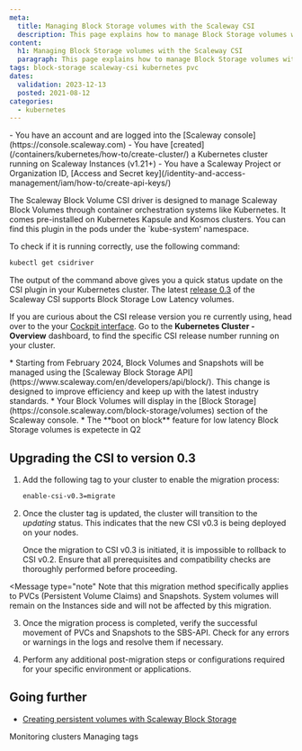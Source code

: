 ```yaml
---
meta:
  title: Managing Block Storage volumes with the Scaleway CSI
  description: This page explains how to manage Block Storage volumes with the Scaleway CSI.
content:
  h1: Managing Block Storage volumes with the Scaleway CSI
  paragraph: This page explains how to manage Block Storage volumes with the Scaleway CSI.
tags: block-storage scaleway-csi kubernetes pvc
dates:
  validation: 2023-12-13
  posted: 2021-08-12
categories:
  - kubernetes
---
```


<Macro id="iam-requirements" />

<Message type="requirement">
  - You have an account and are logged into the [Scaleway console](https://console.scaleway.com)
  - You have [created](/containers/kubernetes/how-to/create-cluster/) a Kubernetes cluster running on Scaleway Instances (v1.21+)
  - You have a Scaleway Project or Organization ID, [Access and Secret key](/identity-and-access-management/iam/how-to/create-api-keys/)
</Message>

The Scaleway Block Volume CSI driver is designed to manage Scaleway Block Volumes through container orchestration systems like Kubernetes. It comes pre-installed on Kubernetes Kapsule and Kosmos clusters. You can find this plugin in the pods under the `kube-system' namespace.

To check if it is running correctly, use the following command:

```bash
kubectl get csidriver
```

The output of the command above gives you a quick status update on the CSI plugin in your Kubernetes cluster. The latest [release 0.3](https://github.com/scaleway/scaleway-csi/tree/release-0.3#block-storage-low-latency) of the Scaleway CSI supports Block Storage Low Latency volumes. 

If you are curious about the CSI release version you re currently using, head over to the your [Cockpit interface](/observability/cockpit/how-to/access-grafana-and-managed-dashboards/). 
Go to the **Kubernetes Cluster - Overview** dashboard, to find the specific CSI release number running on your cluster.

<Message type="note">
	* Starting from February 2024, Block Volumes and Snapshots will be managed using the [Scaleway Block Storage API](https://www.scaleway.com/en/developers/api/block/). This change is designed to improve efficiency and keep up with the latest industry standards.
	* Your Block Volumes will display in the [Block Storage](https://console.scaleway.com/block-storage/volumes) section of the Scaleway console.
	* The **boot on block** feature for low latency Block Storage volumes is expetecte in Q2 
</Message>

## Upgrading the CSI to version 0.3

1. Add the following tag to your cluster to enable the migration process:
   ```bash
   enable-csi-v0.3=migrate
   ```
2. Once the cluster tag is updated, the cluster will transition to the _updating_ status. This indicates that the new CSI v0.3 is being deployed on your nodes.

   <Message type="important">
   		Once the migration to CSI v0.3 is initiated, it is impossible to rollback to CSI v0.2. Ensure that all prerequisites and compatibility checks are thoroughly performed before proceeding.
   </Message>

<Message type="note"
   Note that this migration method specifically applies to PVCs (Persistent Volume Claims) and Snapshots. System volumes will remain on the Instances side and will not be affected by this migration.
</Message>

3. Once the migration process is completed, verify the successful movement of PVCs and Snapshots to the SBS-API. Check for any errors or warnings in the logs and resolve them if necessary.

4. Perform any additional post-migration steps or configurations required for your specific environment or applications.

## Going further

* [Creating persistent volumes with Scaleway Block Storage](https://github.com/scaleway/scaleway-csi/tree/release-0.3/examples/kubernetes#raw-block-volumes)

<Navigation title="See Also">
  <PreviousButton to="/containers/kubernetes/api-cli/cluster-monitoring/">Monitoring clusters</PreviousButton>
  <NextButton to="/containers/kubernetes/api-cli/managing-tags/">Managing tags</NextButton>
</Navigation>


